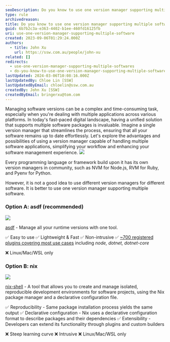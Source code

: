 ```yaml
---
seoDescription: Do you know to use one version manager supporting multiple software?
type: rule
archivedreason:
title: Do you know to use one version manager supporting multiple software?
guid: 6b7b2c3a-e363-4402-b1ee-460fd16125fb
uri: use-one-version-manager-supporting-multiple-software
created: 2023-09-06T01:29:24.000Z
authors:
  - title: John Xu
    url: https://ssw.com.au/people/john-xu
related: []
redirects:
  - use-one-version-manager-supporting-multiple-softwares
  - do-you-know-to-use-one-version-manager-supporting-multiple-software
lastUpdated: 2024-03-06T10:08:16.000Z
lastUpdatedBy: Chloe Lin [SSW]
lastUpdatedByEmail: chloelin@ssw.com.au
createdBy: John Xu [SSW]
createdByEmail: bringerxu@tom.com
---
```


Managing software versions can be a complex and time-consuming task, especially when you're dealing with multiple applications across various platforms. In today's fast-paced digital landscape, having a unified solution that supports multiple software packages is invaluable. Imagine a single version manager that streamlines the process, ensuring that all your software remains up to date effortlessly. Let's explore the advantages and possibilities of using a version manager capable of handling multiple software applications, simplifying your workflow and enhancing your software management experience.
![](ring.png)

Every programming language or framework build upon it has its own version managers in community, such as NVM for Node.js, RVM for Ruby, and Pyenv for Python.

However, it is not a good idea to use different version managers for different software. It is better to use one version manager supporting multiple software.

### Option A: asdf (recommended)

![](asdf.png)

[asdf](https://asdf-vm.com/#/) - Manage all your runtime versions with one tool.

✅ Easy to use
✅ Lightweight & Fast
✅ Non-intrusive
✅ [~700 registered plugins covering most use cases](https://github.com/asdf-vm/asdf-plugins) including _node, dotnet, dotnet-core_

❌ Linux/Mac/WSL only

<youtubeEmbed url="https://www.youtube.com/embed/RTaqWRj-6Lg" description="Video: Use asdf to manage versions of Python, NodeJS, GoLang and more! (8 min)" />

### Option B: nix

![](nix.png)

[nix-shell](https://nixos.org/#asciinema-demo-cover) - A tool that allows you to create and manage isolated, reproducible development environments for software projects, using the Nix package manager and a declarative configuration file.

<youtubeEmbed url="https://www.youtube.com/embed/5Dd7rQPNDT8" description="Video: How to use Nix on Ubuntu or any Linux Distro (18 min)" />

✅ Reproducibility - Same package installation process yields the same output
✅ Declarative configuration - Nix uses a declarative configuration format to describe packages and their dependencies
✅ Extensibility - Developers can extend its functionality through plugins and custom builders

❌ Steep learning curve
❌ Intrusive
❌ Linux/Mac/WSL only
